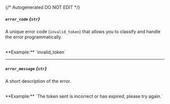 {/* Autogenerated DO NOT EDIT  */}
##### `error_code` *{`str`}*
A unique error code (`invalid_token`) that allows you to classify and handle the error programmatically.

<br/>
**Example:** `invalid_token`

---
##### `error_message` *{`str`}*
A short description of the error.

<br/>
**Example:** `The token sent is incorrect or has expired, please try again.`

